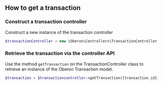 ## How to get a transaction

### Construct a transaction controller

Construct a new instance of the transaction controller

```php
$transactionController = new \Oberon\Controllers\TransactionController();
```

### Retrieve the transaction via the controller API

Use the method `getTransaction` on the TransactionController class to retrieve an instance of the Oberon Transaction model.

```php
$transaction = $transactioncontroller->getTransaction({transaction_id});
```
